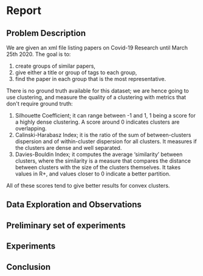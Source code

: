 # Report

## Problem Description
We are given an xml file listing papers on Covid-19 Research until March 25th 2020. 
The goal is to:
1. create groups of similar papers, 
2. give either a title or group of tags to each group,
3. find the paper in each group that is the most representative.

There is no ground truth available for this dataset; we are hence going to use clustering, 
and measure the quality of a clustering with metrics that don't require ground truth:
1. Silhouette Coefficient; it can range between -1 and 1, 1 being a score for a 
highly dense clustering. A score around 0 indicates clusters are overlapping.
2. Calinski-Harabasz Index; it is the ratio of the sum of between-clusters 
dispersion and of within-cluster dispersion for all clusters. It measures if the 
clusters are dense and well separated.
3. Davies-Bouldin Index; it computes the average ‘similarity’ between clusters, 
where the similarity is a measure that compares the distance between clusters with
the size of the clusters themselves. It takes values in R+, and values closer to 0 
indicate a better partition.

All of these scores tend to give better results for convex clusters.

## Data Exploration and Observations

<!-- include 'report/data_exp_papers.md' -->

## Preliminary set of experiments

## Experiments

## Conclusion